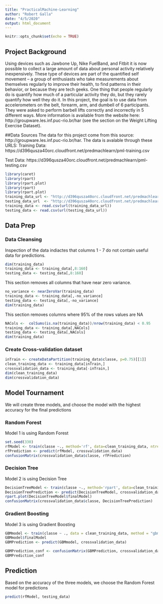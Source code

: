 ```yaml
---
title: "PracticalMachine-Learning"
author: "Robert Galla"
date: "4/5/2020"
output: html_document
---
```


```r
knitr::opts_chunk$set(echo = TRUE)
```

## Project Background

Using devices such as Jawbone Up, Nike FuelBand, and Fitbit it is now possible to collect a large amount of data about personal activity relatively inexpensively. These type of devices are part of the quantified self movement – a group of enthusiasts who take measurements about themselves regularly to improve their health, to find patterns in their behavior, or because they are tech geeks. One thing that people regularly do is quantify how much of a particular activity they do, but they rarely quantify how well they do it. In this project, the goal is to use data from accelerometers on the belt, forearm, arm, and dumbell of 6 participants. They were asked to perform barbell lifts correctly and incorrectly in 5 different ways. More information is available from the website here: http://groupware.les.inf.puc-rio.br/har (see the section on the Weight Lifting Exercise Dataset). 

##Data Sources
The data for this project come from this source: http://groupware.les.inf.puc-rio.br/har.
The data is avalable through these URLS:
Training Data:
https://d396qusza40orc.cloudfront.net/predmachlearn/pml-training.csv

Test Data:
https://d396qusza40orc.cloudfront.net/predmachlearn/pml-testing.csv


```r
library(caret)
library(rpart)
library(rpart.plot)
library(rpart)
library(rpart.plot)
training_data_url <- "http://d396qusza40orc.cloudfront.net/predmachlearn/pml-training.csv"
testing_data_url  <- "http://d396qusza40orc.cloudfront.net/predmachlearn/pml-testing.csv"
training_data <- read.csv(url(training_data_url))
testing_data <- read.csv(url(testing_data_url))
```

## Data Prep

### Data Cleansing
Inspection of the data indiactes that columns 1 - 7 do not contain useful data for predictions.

```r
dim(training_data)
training_data <- training_data[,8:160]
testing_data <- testing_data[,8:160]
```

This section removes all columns that have near zero variance.

```r
no_variance <- nearZeroVar(training_data)
training_data <- training_data[,-no_variance]
testing_data <- testing_data[,-no_variance]
dim(training_data)
```

This section removes columns where 95% of the rows values are NA
```r
NACols <-  colSums(is.na(training_data))/nrow(training_data) < 0.95
training_data <- training_data[,NACols]
testing_data <- testing_data[,NACols]
dim(training_data)

```

### Create Cross-validation dataset
```r
inTrain <- createDataPartition(training_data$classe, p=0.75)[[1]]
clean_training_data <- training_data[inTrain,]
crossvalidation_data <- training_data[-inTrain,]
dim(clean_training_data)
dim(crossvalidation_data)
```

## Model Tournament
We will create three models, and choose the model with the highest accuracy for the final predictions

### Random Forest
Model 1 is using Random Forest

```r
set.seed(330)
rfModel <- train(classe ~., method='rf', data=clean_training_data, ntree=128)
rfPrediction <- predict(rfModel, crossvalidation_data)
confusionMatrix(crossvalidation_data$classe, rfPrediction)
```

### Decision Tree
Model 2 is using Decision Tree

```r
DecisionTreeModel <- train(classe ~., method='rpart', data=clean_training_data)
DecisionTreePrediction <- predict(DecisionTreeModel, crossvalidation_data)
rpart.plot(DecisionTreeModel$finalModel)
confusionMatrix(crossvalidation_data$classe, DecisionTreePrediction)
```

### Gradient Boosting
Model 3 is using Gradient Boosting

```r
GBMmodel <- train(classe ~ ., data = clean_training_data, method = "gbm", verbose = FALSE)
GBMmodel$finalModel
GBMPrediction <- predict(GBMmodel, crossvalidation_data)

GBMPrediction_conf <- confusionMatrix(GBMPrediction, crossvalidation_data$classe)
GBMPrediction_conf
```

## Prediction
Based on the accuracy of the three models, we choose the Random Forest model for predictions

```r
predict(rfModel, testing_data)
```




